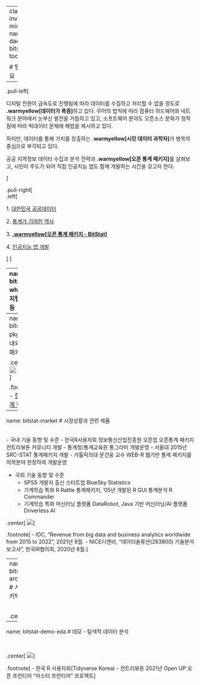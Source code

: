 

---
class: inverse, middle
name: daejeon-bitstat-toc

# 발표 개요 

----

.pull-left[

디지털 전환이 급속도로 진행됨에 따라 데이터를 수집하고 처리할 수 없을 정도로 
**.warmyellow[데이터가 폭증]**하고 있다. 무어의 법칙에 따라 컴퓨터 하드웨어와 
네트워크 분야에서 눈부신 발전을 거듭하고 있고, 
소프트웨어 분야도 오픈소스 문화가 정착됨에 따라 빅데이터 문제에 해법을 제시하고 있다.

하지만, 데이터를 통해 가치를 창출하는 **.warmyellow[시민 데이터 과학자]**가 
병목의 중심으로 부각되고 있다. 

공공 지역정보 데이터 수집과 분석 전략과 **.warmyellow[오픈 통계 패키지]**를 살펴보고,
시민이 주도가 되어 직접 인공지능 앱도 함께 개발하는 시간을 갖고자 한다.

]
 
.pull-right[   
.left[

1\. [대한민국 공공데이터](#daejeon-public-data-toc)

2\. [통계가 기여한 역사](#daejeon-history-toc)

3\. **[.warmyellow[오픈 통계 패키지 - BitStat]](#daejeon-bitstat-toc)**

4\. [인공지능 앱 개발](#daejeon-dl-toc)

]
] <!--end of right-column-->  

---
name: bitstat-why
# 디지털 불평등

<br>

.center[
  <img src="fig/bitstat/inequality.jpg" />
]

---
name: bitstat-pkg
# 국내외 통계패키지


.center[
  <img src="fig/bitstat/statistics-pkg.jpg" width="100%">
]

.footnote[
- [한국 통계 팩키지](https://r2bit.com/onboard/tong.html)   
]

---
name: bitstat-market
# 시장상황과 관련 제품

<br>
- 국내 기술 동향 및 수준
    - 한국R사용자회 정보통신산업진흥원 오픈업 오픈통계 패키지 컨트리뷰톤 커뮤니티 개발
    - 통계청/통계교육원 통그라미 개발운영
    - 서울대 2015년 SRC-STAT 통계패키지 개발
    - 가톨릭의대 문건웅 교수 WEB-R 웹기반 통계 패키지를 의학분야 한정하여 개발운영
    
- 국외 기술 동향 및 수준
    - SPSS 개발자 출신 스타트업 BlueSky Statistics
    - 기계학습 특화 R Rattle 통계패키지, ‘05년 개발된 R GUI 통계분석 R Commander
    - 기계학습 특화 머신러닝 플랫폼 DataRobot, Java 기반 머신러닝/AI 플랫폼 Driverless AI


.center[
  <img src="fig/bitstat/market-size.jpg" />
]


.footnote[
- IDC, "Revenue from big data and business analytics worldwide from 2015 to 2022", 2021년 9월.
- NICE디앤비, “데이터솔류션(263800) 기술분석보고서”, 한국IR협의회, 2020년 8월.
]

---
name: bitstat-architecture
# 시스템 아키텍쳐

<br>

.center[
  <img src="fig/bitstat/development-architecture.png" />
]


---
name: bitstat-demo-eda
# 데모 - 탐색적 데이터 분석

<br>

.center[
  <img src="fig/bitstat/openStat_quick.gif" />
]


.footnote[
- 한국 R 사용자회(Tidyverse Korea) - 컨트리뷰톤 2021년 Open UP 오픈 프런티어 "마스터 프런티어" 프로젝트
]


